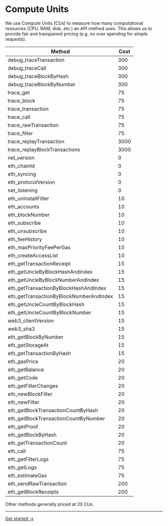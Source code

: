 # Compute Units

We use Compute Units (CUs) to measure how many computational resources (CPU, RAM, disk, etc.) an API method uses. This allows us to provide fair and transparent pricing (e.g. no over spending for simple requests).

| Method                                  | Cost |
| --------------------------------------- | ---- |
| debug_traceTransaction                  | 300  |
| debug_traceCall                         | 300  |
| debug_traceBlockByHash                  | 300  |
| debug_traceBlockByNumber                | 300  |
| trace_get                               | 75   |
| trace_block                             | 75   |
| trace_transaction                       | 75   |
| trace_call                              | 75   |
| trace_rawTransaction                    | 75   |
| trace_filter                            | 75   |
| trace_replayTransaction                 | 3000 |
| trace_replayBlockTransactions           | 3000 |
| net_version                             | 0    |
| eth_chainId                             | 0    |
| eth_syncing                             | 0    |
| eth_protocolVersion                     | 0    |
| net_listening                           | 0    |
| eth_uninstallFilter                     | 10   |
| eth_accounts                            | 10   |
| eth_blockNumber                         | 10   |
| eth_subscribe                           | 10   |
| eth_unsubscribe                         | 10   |
| eth_feeHistory                          | 10   |
| eth_maxPriorityFeePerGas                | 10   |
| eth_createAccessList                    | 10   |
| eth_getTransactionReceipt               | 15   |
| eth_getUncleByBlockHashAndIndex         | 15   |
| eth_getUncleByBlockNumberAndIndex       | 15   |
| eth_getTransactionByBlockHashAndIndex   | 15   |
| eth_getTransactionByBlockNumberAndIndex | 15   |
| eth_getUncleCountByBlockHash            | 15   |
| eth_getUncleCountByBlockNumber          | 15   |
| web3_clientVersion                      | 15   |
| web3_sha3                               | 15   |
| eth_getBlockByNumber                    | 15   |
| eth_getStorageAt                        | 15   |
| eth_getTransactionByHash                | 15   |
| eth_gasPrice                            | 20   |
| eth_getBalance                          | 20   |
| eth_getCode                             | 20   |
| eth_getFilterChanges                    | 20   |
| eth_newBlockFilter                      | 20   |
| eth_newFilter                           | 20   |
| eth_getBlockTransactionCountByHash      | 20   |
| eth_getBlockTransactionCountByNumber    | 20   |
| eth_getProof                            | 20   |
| eth_getBlockByHash                      | 20   |
| eth_getTransactionCount                 | 20   |
| eth_call                                | 75   |
| eth_getFilterLogs                       | 75   |
| eth_getLogs                             | 75   |
| eth_estimateGas                         | 75   |
| eth_sendRawTransaction                  | 200  |
| eth_getBlockReceipts                    | 200  |

Other methods generally priced at 20 CUs.

---

[Get started →](https://app.conduit.xyz/nodes)
